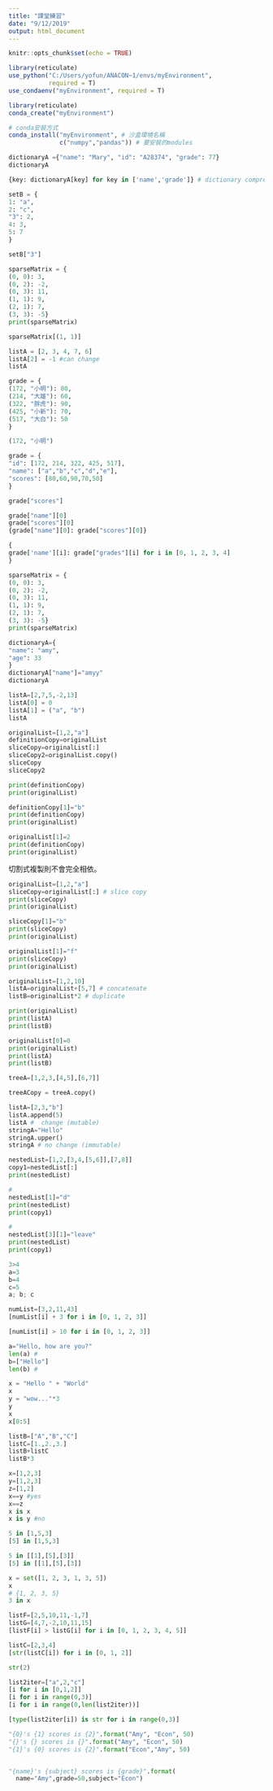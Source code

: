 ```yaml
---
title: "課堂練習"
date: "9/12/2019"
output: html_document
---
```


```r
knitr::opts_chunk$set(echo = TRUE)

library(reticulate)
use_python("C:/Users/yofun/ANACON~1/envs/myEnvironment",
           required = T)
use_condaenv("myEnvironment", required = T)
```

```r
library(reticulate)
conda_create("myEnvironment")
```

```r
# conda安裝方式
conda_install("myEnvironment", # 沙盒環境名稱
              c("numpy","pandas")) # 要安裝的modules
```

```python
dictionaryA ={"name": "Mary", "id": "A28374", "grade": 77}
dictionaryA

{key: dictionaryA[key] for key in ['name','grade']} # dictionary comprehension
```

```python
setB = {
1: "a", 
2: "c",
"3": 2,  
4: 3,
5: 7
}

setB["3"]
```

```python
sparseMatrix = {
(0, 0): 3, 
(0, 2): -2, 
(0, 3): 11,
(1, 1): 9, 
(2, 1): 7, 
(3, 3): -5}
print(sparseMatrix)

sparseMatrix[(1, 1)]
```

```python
listA = [2, 3, 4, 7, 6]
listA[2] = -1 #can change
listA
```

```python
grade = {
(172, "小明"): 80,
(214, "大雄"): 60,
(322, "胖虎"): 90,
(425, "小新"): 70,
(517, "大白"): 50
}

(172, "小明")
```
```python
grade = {
"id": [172, 214, 322, 425, 517],
"name": ["a","b","c","d","e"],
"scores": [80,60,90,70,50]
}
```

```python
grade["scores"]
```

```python
grade["name"][0]
grade["scores"][0]
{grade["name"][0]: grade["scores"][0]}
```
```python
{
grade['name'][i]: grade["grades"][i] for i in [0, 1, 2, 3, 4]
}
```

```python
sparseMatrix = {
(0, 0): 3, 
(0, 2): -2, 
(0, 3): 11,
(1, 1): 9, 
(2, 1): 7, 
(3, 3): -5}
print(sparseMatrix)
```

```python
dictionaryA={
"name": "amy",
"age": 33
}
dictionaryA["name"]="amyy"
dictionaryA
```

```python
listA=[2,7,5,-2,13]
listA[0] = 0
listA[1] = ("a", "b")
listA
```



```python
originalList=[1,2,"a"]
definitionCopy=originalList 
sliceCopy=originalList[:] 
sliceCopy2=originalList.copy()
sliceCopy
sliceCopy2
```

```python
print(definitionCopy)
print(originalList)

definitionCopy[1]="b"
print(definitionCopy)
print(originalList)

originalList[1]=2
print(definitionCopy)
print(originalList)
```

切割式複製則不會完全相依。
```python
originalList=[1,2,"a"]
sliceCopy=originalList[:] # slice copy
print(sliceCopy)
print(originalList)

sliceCopy[1]="b"
print(sliceCopy)
print(originalList)

originalList[1]="f"
print(sliceCopy)
print(originalList)
```

```python
originalList=[1,2,10]
listA=originalList+[5,7] # concatenate
listB=originalList*2 # duplicate

print(originalList)
print(listA)
print(listB)

originalList[0]=0
print(originalList)
print(listA)
print(listB)
```


```python
treeA=[1,2,3,[4,5],[6,7]]

treeACopy = treeA.copy()
```
```python
listA=[2,3,"b"]
listA.append(5)
listA #  change (mutable)
stringA="Hello"
stringA.upper()
stringA # no change (immutable)
```

```python
nestedList=[1,2,[3,4,[5,6]],[7,8]]
copy1=nestedList[:]
print(nestedList)

# 
nestedList[1]="d"
print(nestedList)
print(copy1)

# 
nestedList[3][1]="leave"
print(nestedList)
print(copy1)
```


```python
3>4
a=3
b=4
c=5
a; b; c
```
```python
numList=[3,2,11,43]
[numList[i] + 3 for i in [0, 1, 2, 3]]
```

```python
[numList[i] > 10 for i in [0, 1, 2, 3]]
```

```python
a="Hello, how are you?"
len(a) # 
b=["Hello"]
len(b) # 
```

```python
x = "Hello " + "World"
x
y = "wow..."*3
y
x
x[0:5]
```

```python
listB=["A","B","C"]
listC=[1.,2.,3.]
listB+listC
listB*3
```


```python
x=[1,2,3]
y=[1,2,3]
z=[1,2]
x==y #yes
x==z
x is x 
x is y #no
```
```python
5 in [1,5,3]
[5] in [1,5,3]

5 in [[1],[5],[3]]
[5] in [[1],[5],[3]]
```

```python
x = set([1, 2, 3, 1, 3, 5]) 
x
# {1, 2, 3, 5}  
3 in x
```


```python
listF=[2,5,10,11,-1,7]
listG=[4,7,-2,10,11,15]
[listF[i] > listG[i] for i in [0, 1, 2, 3, 4, 5]]
```

```python
listC=[2,3,4]
[str(listC[i]) for i in [0, 1, 2]]

str(2)
```

```python
list2iter=["a",2,"c"]
[i for i in [0,1,2]]
[i for i in range(0,3)] 
[i for i in range(0,len(list2iter))] 

[type(list2iter[i]) is str for i in range(0,3)]
```

```python
"{0}'s {1} scores is {2}".format("Amy", "Econ", 50)  
"{}'s {} scores is {}".format("Amy", "Econ", 50) 
"{1}'s {0} scores is {2}".format("Econ","Amy", 50)   


"{name}'s {subject} scores is {grade}".format(
  name="Amy",grade=50,subject="Econ") 
```
